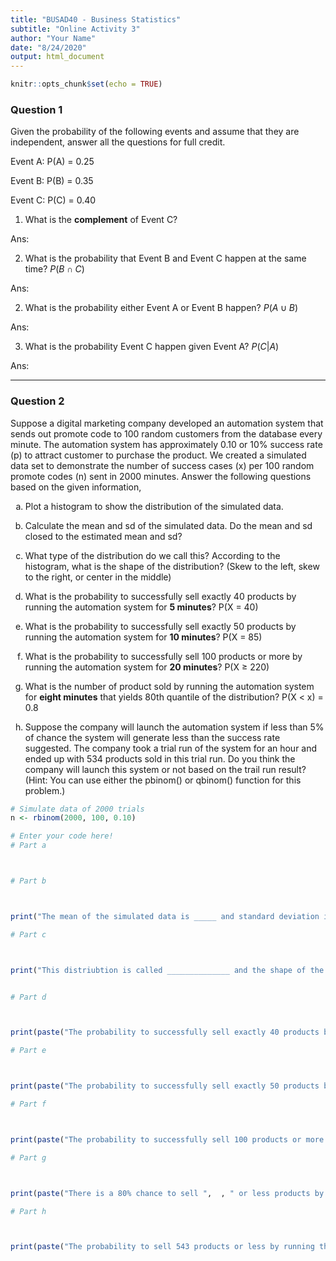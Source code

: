 ```yaml
---
title: "BUSAD40 - Business Statistics"
subtitle: "Online Activity 3"
author: "Your Name"
date: "8/24/2020"
output: html_document
---
```


```r
knitr::opts_chunk$set(echo = TRUE)
```

### Question 1

Given the probability of the following events and assume that they are independent, answer all the questions for full credit.

Event A: P(A) = 0.25 

Event B: P(B) = 0.35

Event C: P(C) = 0.40


1. What is the **complement** of Event C?

Ans: 

2. What is the probability that Event B and Event C happen at the same time? $P(B \cap C)$

Ans: 

2. What is the probability either Event A or Event B happen? $P(A \cup B)$

Ans:

3. What is the probability Event C happen given Event A? $P(C|A)$

Ans:


***

### Question 2

Suppose a digital marketing company developed an automation system that sends out promote code to 100 random customers from the database every minute. The automation system has approximately 0.10 or 10% success rate (p) to attract customer to purchase the product. We created a simulated data set to demonstrate the number of success cases (x) per 100 random promote codes (n) sent in 2000 minutes. Answer the following questions based on the given information,

a. Plot a histogram to show the distribution of the simulated data.

b. Calculate the mean and sd of the simulated data. Do the mean and sd closed to the estimated mean and sd? 

c. What type of the distribution do we call this?  According to the histogram, what is the shape of the distribution? (Skew to the left, skew to the right, or center in the middle) 

d. What is the probability to successfully sell exactly 40 products by running the automation system for **5 minutes**? P(X = 40)

e. What is the probability to successfully sell exactly 50 products by running the automation system for **10 minutes**? P(X = 85)

f. What is the probability to successfully sell 100 products or more by running the automation system for **20 minutes**? P(X $\geq$ 220)

g. What is the number of product sold by running the automation system for **eight minutes** that yields 80th quantile of the distribution? P(X < x) = 0.8

h. Suppose the company will launch the automation system if less than 5% of chance the system will generate less than the success rate suggested. The company took a trial run of the system for an hour and ended up with 534 products sold in this trial run. Do you think the company will launch this system or not based on the trail run result?
(Hint: You can use either the pbinom() or qbinom() function for this problem.)

```r
# Simulate data of 2000 trials
n <- rbinom(2000, 100, 0.10)

# Enter your code here!
# Part a



# Part b



print("The mean of the simulated data is _____ and standard deviation is _____.  If using the binomial distribution definition, the mean of the distribution should be _____ and standard deviation is _____.")

# Part c



print("This distriubtion is called ______________ and the shape of the data distribution of the product sales is ________________")


# Part d



print(paste("The probability to successfully sell exactly 40 products by running the automation system for 5 minutes ", ))

# Part e



print(paste("The probability to successfully sell exactly 50 products by running the automation system for 10 minutes ", ))

# Part f



print(paste("The probability to successfully sell 100 products or more by running the automation system for 20 minutes ", ))

# Part g



print(paste("There is a 80% chance to sell ",  , " or less products by running the automation system for 20 minutes."))

# Part h



print(paste("The probability to sell 543 products or less by running the automation system for an hour is ",  , ".  Based on this probability, the company will (approve / not approve) the new promotion system."))

```
